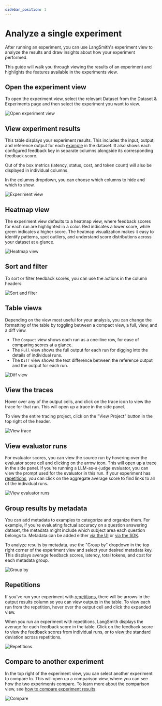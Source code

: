 ```yaml
---
sidebar_position: 1
---
```


# Analyze a single experiment
After running an experiment, you can use LangSmith's experiment view to analyze the results and draw insights about how your experiment performed.

This guide will walk you through viewing the results of an experiment and highlights the features available in the experiments view. 

## Open the experiment view
To open the experiment view, select the relevant Dataset from the Dataset & Experiments page and then select the experiment you want to view.

![Open experiment view](./static/select_experiment.png)

## View experiment results
This table displays your experiment results. This includes the input, output, and reference output for each [example](/evaluation/concepts#examples) in the dataset.  It also shows each configured feedback key in separate columns alongside its corresponding feedback score.

Out of the box metrics (latency, status, cost, and token count) will also be displayed in individual columns.

In the columns dropdown, you can choose which columns to hide and which to show.

![Experiment view](./static/experiment_view.png)

## Heatmap view
The experiment view defaults to a heatmap view, where feedback scores for each run are highlighted in a color.
Red indicates a lower score, while green indicates a higher score.
The heatmap visualization makes it easy to identify patterns, spot outliers, and understand score distributions across your dataset at a glance.

![Heatmap view](./static/heatmap.png)

## Sort and filter
To sort or filter feedback scores, you can use the actions in the column headers.

![Sort and filter](./static/sort_filter.png)

## Table views
Depending on the view most useful for your analysis, you can change the formatting of the table by toggling between a compact view, a full, view, and a diff view. 
- The `Compact` view shows each run as a one-line row, for ease of comparing scores at a glance.
- The `Full` view shows the full output for each run for digging into the details of individual runs.
- The `Diff` view shows the text difference between the reference output and the output for each run.

![Diff view](./static/diff_mode.png)

## View the traces
Hover over any of the output cells, and click on the trace icon to view the trace for that run. This will open up a trace in the side panel.

To view the entire tracing project, click on the "View Project" button in the top right of the header.

![View trace](./static/view_trace.png)

## View evaluator runs
For evaluator scores, you can view the source run by hovering over the evaluator score cell and clicking on the arrow icon. This will open up a trace in the side panel. If you're running a LLM-as-a-judge evaluator, you can view the prompt used for the evaluator in this run. 
If your experiment has [repetitions](/evaluation/concepts#repetitions), you can click on the aggregate average score to find links to all of the individual runs.

![View evaluator runs](./static/evaluator_run.png)

## Group results by metadata
You can add metadata to examples to categorize and organize them. For example, if you're evaluating factual accuracy on a question answering dataset, the metadata might include which subject area each question belongs to. Metadata can be added either [via the UI](./manage_datasets_in_application#edit-example-metadata) or [via the SDK](./manage_datasets_programmatically#update-single-example).

To analyze results by metadata, use the "Group by" dropdown in the top right corner of the experiment view and select your desired metadata key. This displays average feedback scores, latency, total tokens, and cost for each metadata group.

![Group by](./static/group_by.gif)

## Repetitions
If you've run your experiment with [repetitions](/evaluation/concepts#repetitions), there will be arrows in the output results column so you can view outputs in the table. To view each run from the repetition, hover over the output cell and click the expanded view.

When you run an experiment with repetitions, LangSmith displays the average for each feedback score in the table. Click on the feedback score to view the feedback scores from individual runs, or to view the standard deviation across repetitions. 

![Repetitions](./static/repetitions.png)
## Compare to another experiment
In the top right of the experiment view, you can select another experiment to compare to. This will open up a comparison view, where you can see how the two experiments compare.
To learn more about the comparison view, see [how to compare experiment results](./compare_experiment_results).

![Compare](./static/compare_to_another.png)
